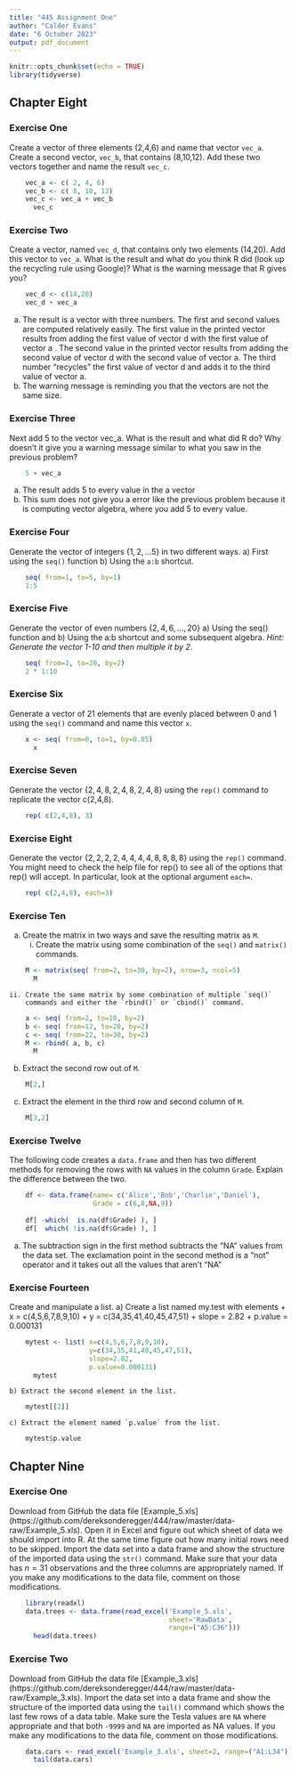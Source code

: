 ---
title: "445 Assignment One"
author: "Calder Evans"
date: "6 October 2023"
output: pdf_document
---

```{r setup, include=FALSE}
knitr::opts_chunk$set(echo = TRUE)
library(tidyverse)
```

## Chapter Eight

### Exercise One 
Create a vector of three elements (2,4,6) and name that vector `vec_a`. 
Create a second vector, `vec_b`, that contains (8,10,12). Add these two vectors 
together and name the result `vec_c`.

```{r}
    vec_a <- c( 2, 4, 6)
    vec_b <- c( 8, 10, 12)
    vec_c <- vec_a + vec_b
      vec_c
```

### Exercise Two
Create a vector, named `vec_d`, that contains only two elements (14,20). 
Add this vector to `vec_a`. What is the result and what do you think R did 
(look up the recycling rule using Google)? What is the warning message that 
R gives you?

```{r}
    vec_d <- c(14,20)
    vec_d + vec_a
```

  (a) The result is a vector with three numbers. The first and second values
      are computed relatively easily. The first value in the printed vector
      results from adding the first value of vector d with the first value of 
      vector a . The second value in the printed vector results from adding the 
      second value of vector d with the second value of vector a. The third 
      number "recycles" the first value of vector d and adds it to the third 
      value of vector a.
  (b) The warning message is reminding you that the vectors are not the same 
      size.

### Exercise Three
Next add 5 to the vector vec_a. What is the result and what did R do? Why 
doesn't it give you a warning message similar to what you saw in the previous 
problem?

```{r}
    5 + vec_a
```

  a) The result adds 5 to every value in the a vector
  b) This sum does not give you a error like the previous problem because it is
     computing vector algebra, where you add 5 to every value.

### Exercise Four
Generate the vector of integers $\left\{ 1,2,\dots5\right\}$ in two different 
ways. 
    a) First using the `seq()` function 
    b) Using the `a:b` shortcut.

```{r}
    seq( from=1, to=5, by=1)
    1:5
```

### Exercise Five
Generate the vector of even numbers $\left\{ 2,4,6,\dots,20\right\}$ 
    a) Using the seq() function and 
    b) Using the a:b shortcut and some subsequent algebra. 
       *Hint: Generate the vector 1-10 and then multiple it by 2*.

```{r}
    seq( from=2, to=20, by=2)
    2 * 1:10
```

### Exercise Six
Generate a vector of 21 elements that are evenly placed between 0 and 1 using 
the `seq()` command and name this vector `x`. 

```{r}
    x <- seq( from=0, to=1, by=0.05)
      x
```

### Exercise Seven
Generate the vector $\left\{ 2,4,8,2,4,8,2,4,8\right\}$ using the `rep()` 
command to replicate the vector c(2,4,8). 

```{r}
    rep( c(2,4,8), 3)
```

### Exercise Eight
Generate the vector $\left\{ 2,2,2,2,4,4,4,4,8,8,8,8\right\}$ using the 
`rep()` command. You might need to check the help file for rep() to see all of 
the options that rep() will accept. In particular, look at the optional argument 
`each=`.

```{r}
    rep( c(2,4,8), each=3)
```
\newpage
### Exercise Ten
a) Create the matrix in two ways and save the resulting matrix as `M`.
    i. Create the matrix using some combination of the `seq()` and 
       `matrix()` commands.
       
```{r}
    M <- matrix(seq( from=2, to=30, by=2), nrow=3, ncol=5)
      M
```

    ii. Create the same matrix by some combination of multiple `seq()` 
        commands and either the `rbind()` or `cbind()` command.

```{r}
    a <- seq( from=2, to=10, by=2)
    b <- seq( from=12, to=20, by=2)
    c <- seq( from=22, to=30, by=2)
    M <- rbind( a, b, c)
      M
```

b) Extract the second row out of `M`.

```{r}
    M[2,]
```
c) Extract the element in the third row and second column of `M`.

```{r}
    M[3,2]
```

### Exercise Twelve
The following code creates a `data.frame` and then has two different methods 
for removing the rows with `NA` values in the column `Grade`. 
Explain the difference between the two.
```{r, eval=FALSE}
    df <- data.frame(name= c('Alice','Bob','Charlie','Daniel'),
                     Grade = c(6,8,NA,9))
    
    df[ -which(  is.na(df$Grade) ), ]
    df[  which( !is.na(df$Grade) ), ]
```

(a) The subtraction sign in the first method subtracts the "NA" values from the 
    data set.
    The exclamation point in the second method is a "not" operator and it takes
    out all the values that aren't "NA"
\newpage

### Exercise Fourteen
Create and manipulate a list.
  a) Create a list named my.test with elements
      + x = c(4,5,6,7,8,9,10)
      + y = c(34,35,41,40,45,47,51)
      + slope = 2.82
      + p.value = 0.000131
```{r}
    mytest <- list( x=c(4,5,6,7,8,9,10), 
                    y=c(34,35,41,40,45,47,51), 
                    slope=2.82, 
                    p.value=0.000131)
      mytest
```

    b) Extract the second element in the list.
```{r}
    mytest[[2]]
```

    c) Extract the element named `p.value` from the list.
```{r}
    mytest$p.value
```
\newpage

## Chapter Nine
### Exercise One
Download from GitHub the data file [Example_5.xls]
(https://github.com/dereksonderegger/444/raw/master/data-raw/Example_5.xls). 
Open it in Excel and figure out which sheet of data we should import into R. 
At the same time figure out how many initial rows need to be skipped. Import 
the data set into a data frame and show the structure of the imported data 
using the `str()` command. Make sure that your data has $n=31$ observations
and the three columns are appropriately named. If you make any modifications 
to the data file, comment on those modifications.


```{r}
    library(readxl)
    data.trees <- data.frame(read_excel('Example_5.xls', 
                                        sheet='RawData', 
                                        range=("A5:C36")))
      head(data.trees)
```

### Exercise Two
Download from GitHub the data file [Example_3.xls]
(https://github.com/dereksonderegger/444/raw/master/data-raw/Example_3.xls). 
Import the data set into a data frame and show the structure of the imported 
data using the `tail()` command which shows the last few rows of a data table. 
Make sure the Tesla values are `NA` where appropriate and that both 
`-9999` and `NA` are imported as NA values. If you make any modifications to 
the data file, comment on those modifications.

```{r}
    data.cars <- read_excel('Example_3.xls', sheet=2, range=("A1:L34"), na=c("NA", "-9999"))
      tail(data.cars)
```

